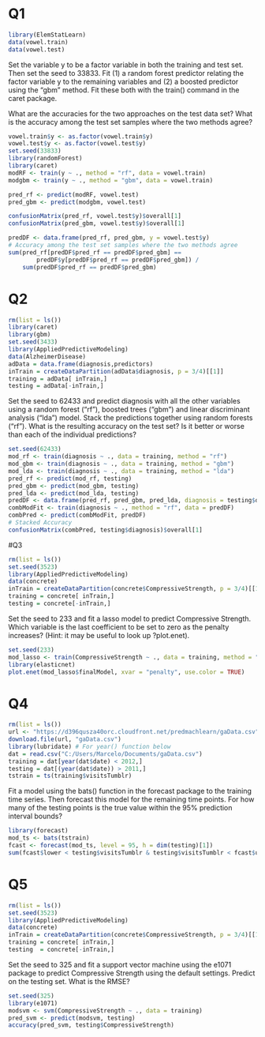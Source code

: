 # Q1

```r
library(ElemStatLearn)
data(vowel.train)
data(vowel.test)
```

Set the variable y to be a factor variable in both the training and test set. Then set the seed to 33833. Fit (1) a random forest predictor relating the factor variable y to the remaining variables and (2) a boosted predictor using the "gbm" method. Fit these both with the train() command in the caret package.

What are the accuracies for the two approaches on the test data set? What is the accuracy among the test set samples where the two methods agree?

```r
vowel.train$y <- as.factor(vowel.train$y)
vowel.test$y <- as.factor(vowel.test$y)
set.seed(33833)
library(randomForest)
library(caret)
modRF <- train(y ~ ., method = "rf", data = vowel.train)
modgbm <- train(y ~ ., method = "gbm", data = vowel.train)

pred_rf <- predict(modRF, vowel.test)
pred_gbm <- predict(modgbm, vowel.test)

confusionMatrix(pred_rf, vowel.test$y)$overall[1]
confusionMatrix(pred_gbm, vowel.test$y)$overall[1]

predDF <- data.frame(pred_rf, pred_gbm, y = vowel.test$y)
# Accuracy among the test set samples where the two methods agree
sum(pred_rf[predDF$pred_rf == predDF$pred_gbm] == 
        predDF$y[predDF$pred_rf == predDF$pred_gbm]) / 
    sum(predDF$pred_rf == predDF$pred_gbm)
```

# Q2

```r
rm(list = ls())
library(caret)
library(gbm)
set.seed(3433)
library(AppliedPredictiveModeling)
data(AlzheimerDisease)
adData = data.frame(diagnosis,predictors)
inTrain = createDataPartition(adData$diagnosis, p = 3/4)[[1]]
training = adData[ inTrain,]
testing = adData[-inTrain,]
```

Set the seed to 62433 and predict diagnosis with all the other variables using a random forest ("rf"), boosted trees ("gbm") and linear discriminant analysis ("lda") model. Stack the predictions together using random forests ("rf"). What is the resulting accuracy on the test set? Is it better or worse than each of the individual predictions?

```r
set.seed(62433)
mod_rf <- train(diagnosis ~ ., data = training, method = "rf")
mod_gbm <- train(diagnosis ~ ., data = training, method = "gbm")
mod_lda <- train(diagnosis ~ ., data = training, method = "lda")
pred_rf <- predict(mod_rf, testing)
pred_gbm <- predict(mod_gbm, testing)
pred_lda <- predict(mod_lda, testing)
predDF <- data.frame(pred_rf, pred_gbm, pred_lda, diagnosis = testing$diagnosis)
combModFit <- train(diagnosis ~ ., method = "rf", data = predDF)
combPred <- predict(combModFit, predDF)
# Stacked Accuracy
confusionMatrix(combPred, testing$diagnosis)$overall[1]
```

#Q3
```r
rm(list = ls())
set.seed(3523)
library(AppliedPredictiveModeling)
data(concrete)
inTrain = createDataPartition(concrete$CompressiveStrength, p = 3/4)[[1]]
training = concrete[ inTrain,]
testing = concrete[-inTrain,]
```

Set the seed to 233 and fit a lasso model to predict Compressive Strength. Which variable is the last coefficient to be set to zero as the penalty increases? (Hint: it may be useful to look up ?plot.enet).

```r
set.seed(233)
mod_lasso <- train(CompressiveStrength ~ ., data = training, method = "lasso")
library(elasticnet)
plot.enet(mod_lasso$finalModel, xvar = "penalty", use.color = TRUE)
```

# Q4

```r
rm(list = ls())
url <- "https://d396qusza40orc.cloudfront.net/predmachlearn/gaData.csv"
download.file(url, "gaData.csv")
library(lubridate) # For year() function below
dat = read.csv("C:/Users/Marcelo/Documents/gaData.csv")
training = dat[year(dat$date) < 2012,]
testing = dat[(year(dat$date)) > 2011,]
tstrain = ts(training$visitsTumblr)
```

Fit a model using the bats() function in the forecast package to the training time series. Then forecast this model for the remaining time points. For how many of the testing points is the true value within the 95% prediction interval bounds?

```r
library(forecast)
mod_ts <- bats(tstrain)
fcast <- forecast(mod_ts, level = 95, h = dim(testing)[1])
sum(fcast$lower < testing$visitsTumblr & testing$visitsTumblr < fcast$upper) / dim(testing)[1]
```

# Q5

```r
rm(list = ls())
set.seed(3523)
library(AppliedPredictiveModeling)
data(concrete)
inTrain = createDataPartition(concrete$CompressiveStrength, p = 3/4)[[1]]
training = concrete[ inTrain,]
testing  = concrete[-inTrain,]
```

Set the seed to 325 and fit a support vector machine using the e1071 package to predict Compressive Strength using the default settings. Predict on the testing set. What is the RMSE?

```r
set.seed(325)
library(e1071)
modsvm <- svm(CompressiveStrength ~ ., data = training)
pred_svm <- predict(modsvm, testing)
accuracy(pred_svm, testing$CompressiveStrength)
```
